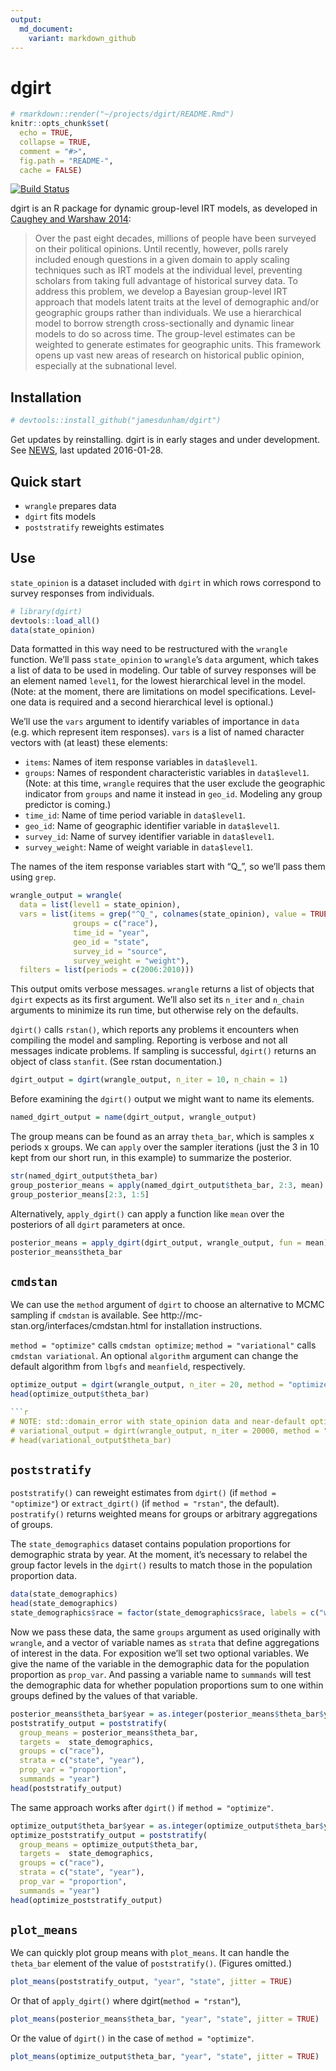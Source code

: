 ```yaml
---
output:
  md_document:
    variant: markdown_github
---
```

<!-- README.md is generated from README.Rmd. Please edit that file -->

# dgirt

```r
# rmarkdown::render("~/projects/dgirt/README.Rmd")
knitr::opts_chunk$set(
  echo = TRUE,
  collapse = TRUE,
  comment = "#>",
  fig.path = "README-",
  cache = FALSE)
```
[![Build Status](https://travis-ci.org/jamesdunham/dgirt.svg?branch=master)](https://travis-ci.org/jamesdunham/dgirt)

dgirt is an R package for dynamic group-level IRT models, as developed in [Caughey and Warshaw
2014](http://pan.oxfordjournals.org/content/early/2015/02/04/pan.mpu021.full.pdf+html):

> Over the past eight decades, millions of people have been surveyed on their political opinions. Until recently,
> however, polls rarely included enough questions in a given domain to apply scaling techniques such as IRT models at
> the individual level, preventing scholars from taking full advantage of historical survey data. To address this
> problem, we develop a Bayesian group-level IRT approach that models latent traits at the level of demographic and/or
> geographic groups rather than individuals. We use a hierarchical model to borrow strength cross-sectionally and
> dynamic linear models to do so across time. The group-level estimates can be weighted to generate estimates for
> geographic units. This framework opens up vast new areas of research on historical public opinion, especially at the
> subnational level.

## Installation

```r
# devtools::install_github("jamesdunham/dgirt")
```

Get updates by reinstalling. dgirt is in early stages and under development.
See [NEWS](NEWS.md), last updated 2016-01-28.

## Quick start

  * `wrangle` prepares data
  * `dgirt` fits models
  * `poststratify` reweights estimates

## Use

`state_opinion` is a dataset included with `dgirt` in which rows correspond to survey
responses from individuals.

```r
# library(dgirt)
devtools::load_all()
data(state_opinion)
```

Data formatted in this way need to be restructured with the `wrangle` function.  We'll pass `state_opinion` to
`wrangle`'s `data` argument, which takes a list of data to be used in modeling. Our table of survey responses will be an
element named `level1`, for the lowest hierarchical level in the model. (Note: at the moment, there are limitations on
model specifications. Level-one data is required and a second hierarchical level is optional.)

We'll use the `vars` argument to identify variables of importance in `data` (e.g. which represent item responses).
`vars` is a list of named character vectors with (at least) these elements:

  * `items`: Names of item response variables in `data$level1`.
  * `groups`: Names of respondent characteristic variables in `data$level1`.  (Note: at this time, `wrangle` requires
    that the user exclude the geographic indicator from `groups` and name it instead in `geo_id`.  Modeling any group
    predictor is coming.)
  * `time_id`: Name of time period variable in `data$level1`.
  * `geo_id`: Name of geographic identifier variable in `data$level1`.
  * `survey_id`: Name of survey identifier variable in `data$level1`.
  * `survey_weight`: Name of weight variable in `data$level1`.

The names of the item response variables start with "Q\_", so we'll pass them using `grep`.

```r
wrangle_output = wrangle(
  data = list(level1 = state_opinion),
  vars = list(items = grep("^Q_", colnames(state_opinion), value = TRUE),
              groups = c("race"),
              time_id = "year",
              geo_id = "state",
              survey_id = "source",
              survey_weight = "weight"),
  filters = list(periods = c(2006:2010)))
```

This output omits verbose messages. `wrangle` returns a list of objects that `dgirt` expects as its first argument.
We'll also set its `n_iter` and `n_chain` arguments to minimize its run time, but otherwise rely on the defaults.

`dgirt()` calls `rstan()`, which reports any problems it encounters when compiling the model and sampling. Reporting is
verbose and not all messages indicate problems. If sampling is successful, `dgirt()` returns an object of class
`stanfit`. (See rstan documentation.)

```r
dgirt_output = dgirt(wrangle_output, n_iter = 10, n_chain = 1)
```

Before examining the `dgirt()` output we might want to name its elements.

```r
named_dgirt_output = name(dgirt_output, wrangle_output)
```

The group means can be found as an array `theta_bar`, which is samples x periods x groups. We can `apply` over the
sampler iterations (just the 3 in 10 kept from our short run, in this example) to summarize the posterior.

```r
str(named_dgirt_output$theta_bar)
group_posterior_means = apply(named_dgirt_output$theta_bar, 2:3, mean)
group_posterior_means[2:3, 1:5]
```

Alternatively, `apply_dgirt()` can apply a function like `mean` over the posteriors of all `dgirt` parameters at
once.

```r
posterior_means = apply_dgirt(dgirt_output, wrangle_output, fun = mean)
posterior_means$theta_bar
```

## `cmdstan`

We can use the `method` argument of `dgirt` to choose an alternative to MCMC sampling if `cmdstan` is available. See
http://mc-stan.org/interfaces/cmdstan.html for installation instructions.

`method = "optimize"` calls `cmdstan optimize`; `method = "variational"` calls `cmdstan variational`. An optional
`algorithm` argument can change the default algorithm from `lbgfs` and `meanfield`, respectively.

```r
optimize_output = dgirt(wrangle_output, n_iter = 20, method = "optimize", init_range = 0.5)
head(optimize_output$theta_bar)

```r
# NOTE: std::domain_error with state_opinion data and near-default options
# variational_output = dgirt(wrangle_output, n_iter = 20000, method = "variational", algorithm = "meanfield", init_range = 0.01)
# head(variational_output$theta_bar)
```

## `poststratify`

`poststratify()` can reweight estimates from `dgirt()` (if `method = "optimize"`) or `extract_dgirt()` (if `method =
"rstan"`, the default).  `postratify()` returns weighted means for groups or arbitrary aggregations of groups.

The `state_demographics` dataset contains population proportions for demographic strata by year. At the moment, it's
necessary to relabel the group factor levels in the `dgirt()` results to match those in the population proportion data.

```r
data(state_demographics)
head(state_demographics)
state_demographics$race = factor(state_demographics$race, labels = c("white", "black", "other"))
```

Now we pass these data, the same `groups` argument as used originally with `wrangle`, and a vector of variable names as
`strata` that define aggregations of interest in the data. For exposition we'll set two optional variables. We give the
name of the variable in the demographic data for the population proportion as `prop_var`. And passing a variable name to
`summands` will test the demographic data for whether population proportions sum to one within groups defined by the
values of that variable.

```r
posterior_means$theta_bar$year = as.integer(posterior_means$theta_bar$year)
poststratify_output = poststratify(
  group_means = posterior_means$theta_bar,
  targets =  state_demographics,
  groups = c("race"),
  strata = c("state", "year"),
  prop_var = "proportion",
  summands = "year")
head(poststratify_output)
```

The same approach works after `dgirt()` if `method = "optimize"`.

```r
optimize_output$theta_bar$year = as.integer(optimize_output$theta_bar$year)
optimize_poststratify_output = poststratify(
  group_means = optimize_output$theta_bar,
  targets =  state_demographics,
  groups = c("race"),
  strata = c("state", "year"),
  prop_var = "proportion",
  summands = "year")
head(optimize_poststratify_output)
```

## `plot_means`

We can quickly plot group means with `plot_means`. It can handle the `theta_bar` element of the value of
`poststratify()`. (Figures omitted.)

```r
plot_means(poststratify_output, "year", "state", jitter = TRUE)
```

Or that of `apply_dgirt()` where dgirt(`method = "rstan"`),

```r
plot_means(posterior_means$theta_bar, "year", "state", jitter = TRUE)
```

Or the value of `dgirt()` in the case of `method = "optimize"`.

```r
plot_means(optimize_output$theta_bar, "year", "state", jitter = TRUE)
```
